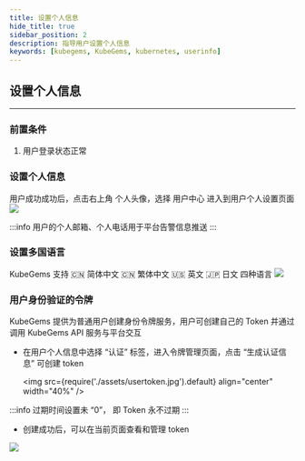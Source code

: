 ```yaml
---
title: 设置个人信息
hide_title: true
sidebar_position: 2
description: 指导用户设置个人信息
keywords: [kubegems, KubeGems, kubernetes, userinfo]
---
```


## 设置个人信息

---

### 前置条件

1. 用户登录状态正常


### 设置个人信息

用户成功成功后，点击右上角 个人头像，选择 用户中心 进入到用户个人设置页面
![](./assets/userinfo.jpg)

:::info
用户的个人邮箱、个人电话用于平台告警信息推送
:::

### 设置多国语言

KubeGems 支持 🇨🇳 简体中文  🇨🇳 繁体中文  🇺🇸 英文  🇯🇵 日文 四种语言
![](./assets/dash_en.jpg)

### 用户身份验证的令牌

KubeGems 提供为普通用户创建身份令牌服务，用户可创建自己的 Token 并通过调用 KubeGems API 服务与平台交互

- 在用户个人信息中选择 “认证” 标签，进入令牌管理页面，点击 “生成认证信息” 可创建 token

  <img
  src={require('./assets/usertoken.jpg').default}
  align="center"
  width="40%"
/>

:::info
过期时间设置未 “0”， 即 Token 永不过期
:::

- 创建成功后，可以在当前页面查看和管理 token

![](./assets/tokenvalidate.jpg)
